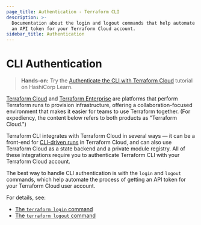 ```yaml
---
page_title: Authentication - Terraform CLI
description: >-
  Documentation about the login and logout commands that help automate getting
  an API token for your Terraform Cloud account.
sidebar_title: Authentication
---
```


# CLI Authentication

> **Hands-on:** Try the [Authenticate the CLI with Terraform Cloud](https://learn.hashicorp.com/tutorials/terraform/cloud-login?in=terraform/cloud&utm_source=WEBSITE&utm_medium=WEB_IO&utm_offer=ARTICLE_PAGE&utm_content=DOCS) tutorial on HashiCorp Learn.

[Terraform Cloud](/cloud-docs/) and
[Terraform Enterprise](/enterprise/) are platforms that perform
Terraform runs to provision infrastructure, offering a collaboration-focused
environment that makes it easier for teams to use Terraform together. (For
expediency, the content below refers to both products as "Terraform Cloud.")

Terraform CLI integrates with Terraform Cloud in several ways — it can be a
front-end for [CLI-driven runs](/cloud-docs/run/cli) in Terraform Cloud,
and can also use Terraform Cloud as a state backend and a private module
registry. All of these integrations require you to authenticate Terraform CLI
with your Terraform Cloud account.

The best way to handle CLI authentication is with the `login` and `logout`
commands, which help automate the process of getting an API token for your
Terraform Cloud user account.

For details, see:

- [The `terraform login` command](/cli/commands/login)
- [The `terraform logout` command](/cli/commands/logout)
